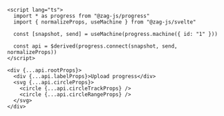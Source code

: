 ```svelte
<script lang="ts">
  import * as progress from "@zag-js/progress"
  import { normalizeProps, useMachine } from "@zag-js/svelte"

  const [snapshot, send] = useMachine(progress.machine({ id: "1" }))

  const api = $derived(progress.connect(snapshot, send, normalizeProps))
</script>

<div {...api.rootProps}>
  <div {...api.labelProps}>Upload progress</div>
  <svg {...api.circleProps}>
    <circle {...api.circleTrackProps} />
    <circle {...api.circleRangeProps} />
  </svg>
</div>
```
